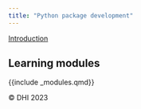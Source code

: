```yaml
---
title: "Python package development"
---
```


[Introduction](00_introduction.qmd)

## Learning modules

{{include _modules.qmd}}

©️ DHI 2023